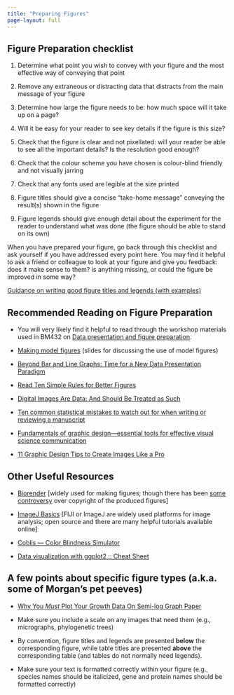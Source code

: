 ```yaml
---
title: "Preparing Figures"
page-layout: full
---
```


## Figure Preparation checklist

1.  Determine what point you wish to convey with your figure and the most effective way of conveying that point

2.  Remove any extraneous or distracting data that distracts from the main message of your figure

3.  Determine how large the figure needs to be: how much space will it take up on a page?

4.  Will it be easy for your reader to see key details if the figure is this size?

5.  Check that the figure is clear and not pixellated: will your reader be able to see all the important details? Is the resolution good enough?

6.  Check that the colour scheme you have chosen is colour-blind friendly and not visually jarring

7.  Check that any fonts used are legible at the size printed

8.  Figure titles should give a concise "take-home message" conveying the result(s) shown in the figure

9.  Figure legends should give enough detail about the experiment for the reader to understand what was done (the figure should be able to stand on its own)

::: callout-tip

When you have prepared your figure, go back through this checklist and ask yourself if you have addressed every point here. You may find it helpful to ask a friend or colleague to look at your figure and give you feedback: does it make sense to them? is anything missing, or could the figure be improved in some way?

:::

[Guidance on writing good figure titles and legends (with examples)](./assets/FigureTitleLegend.docx)

## Recommended Reading on Figure Preparation

-   You will very likely find it helpful to read through the workshop materials used in BM432 on [Data presentation and figure preparation](https://sipbs-compbiol.github.io/BM432/notebooks/04-data_presentation_workshop.html).

-   [Making model figures](./assets/Making_model_figures_workshop.pptx) (slides for discussing the use of model figures)

-   [Beyond Bar and Line Graphs: Time for a New Data Presentation Paradigm](https://journals.plos.org/plosbiology/article?id=10.1371/journal.pbio.1002128)

-   [Read Ten Simple Rules for Better Figures](https://doi.org/10.1371/journal.pcbi.1003833)

-   [Digital Images Are Data: And Should Be Treated as Such](https://www.ncbi.nlm.nih.gov/pmc/articles/PMC4210356/)

-   [Ten common statistical mistakes to watch out for when writing or reviewing a manuscript](https://elifesciences.org/articles/48175)

-   [Fundamentals of graphic design---essential tools for effective visual science communication](https://www.facetsjournal.com/doi/10.1139/facets-2018-0049)

-   [11 Graphic Design Tips to Create Images Like a Pro](https://blog.snappa.com/graphic-design-tips/)

## Other Useful Resources

-   [Biorender](https://www.biorender.com/) [widely used for making figures; though there has been [some controversy](https://www.chemistryworld.com/news/thousands-of-published-studies-may-contain-images-with-incorrect-copyright-licences/4020367.article) over copyright of the produced figures]

-   [ImageJ Basics](https://imagej.nih.gov/ij/docs/pdfs/ImageJ.pdf) [FIJI or ImageJ are widely used platforms for image analysis; open source and there are many helpful tutorials available online]

-   [Coblis --- Color Blindness Simulator](https://www.color-blindness.com/coblis-color-blindness-simulator/)

-   [Data visualization with ggplot2 :: Cheat Sheet](https://rstudio.github.io/cheatsheets/html/data-visualization.html?_gl=1*yq93b*_ga*NDg4Mzg2NDQ4LjE2OTI4ODYzNzY.*_ga_2C0WZ1JHG0*MTY5MzIyOTcyMy41LjAuMTY5MzIyOTcyMy4wLjAuMA..)

::: callout-tip
## A few points about specific figure types (a.k.a. some of Morgan's pet peeves)

-   [Why You *Must* Plot Your Growth Data On Semi-log Graph Paper](https://schaechter.asmblog.org/schaechter/2018/07/why-you-must-plot-your-growth-data-on-semi-log-graph-paper.html)

-   Make sure you include a scale on any images that need them (e.g., micrographs, phylogenetic trees)

-   By convention, figure titles and legends are presented **below** the corresponding figure, while table titles are presented **above** the corresponding table (and tables do not normally need legends).

-   Make sure your text is formatted correctly within your figure (e.g., species names should be italicized, gene and protein names should be formatted correctly)

:::
